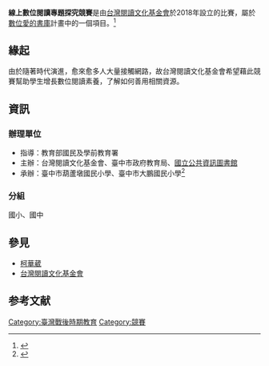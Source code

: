 '''線上數位閱讀專題探究競賽'''是由[[財團法人台灣閱讀文化基金會|台灣閱讀文化基金會]]於2018年設立的比賽，屬於[[財團法人台灣閱讀文化基金會#數位愛的書庫|數位愛的書庫]]計畫中的一個項目。<ref>{{cite web |title=首頁 |url=http://roep.twnread.org.tw/Default.aspx |website=線上數位閱讀專題探究 |publisher=財團法人台灣閱讀文化基金會 |accessdate=2020-12-28}}</ref>
==緣起==
由於隨著時代演進，愈來愈多人大量接觸網路，故台灣閱讀文化基金會希望藉此競賽幫助學生增長數位閱讀素養，了解如何善用相關資源。
==資訊==
===辦理單位===
*指導：教育部國民及學前教育署
*主辦：台灣閱讀文化基金會、臺中市政府教育局、[[國立公共資訊圖書館|國立公共資訊圖書館]]
*承辦：臺中市葫蘆墩國民小學、臺中市大鵬國民小學<ref>{{cite web |title=線上數位閱讀專題探究競賽 |url=https://www.twnread.org.tw/nss/p/OnlineContest |website=台灣閱讀文化基金會 |accessdate=2021-01-01}}</ref>
===分組===
國小、國中

==參見==
*[[柯華葳|柯華葳]]
*[[財團法人台灣閱讀文化基金會|台灣閱讀文化基金會]]
==参考文献==
{{reflist}}

[[Category:臺灣戰後時期教育|Category:臺灣戰後時期教育]]
[[Category:競賽|Category:競賽]]
{{stub}}